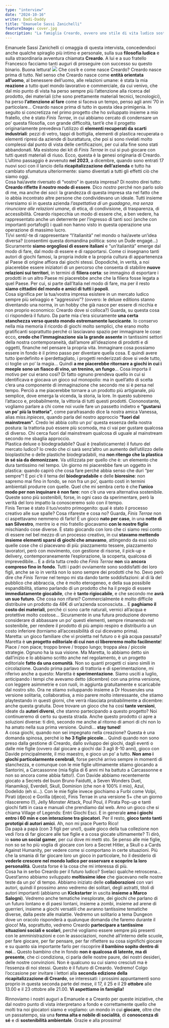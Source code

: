 ```yaml
---
type: "interview"
date: "2024-10-16"
writer: Dadi-Daddy
title: "Emanuele Sassi Zanichelli"
featureImage: cover.jpg
description: "La famiglia Creardo, ovvero uno stile di vita ludico sostenibile"
---
```


<InterviewIntro>
Emanuele Sassi Zanichelli ci omaggia di questa intervista, concedendoci anche qualche spiraglio più intimo e personale, sulla sua <strong>filosofia ludica</strong> e sulla straordinaria avventura chiamata <strong>Creardo</strong>. A lui e a suo fratello Francesco facciamo tanti auguri di proseguire con successo su questo binario. Buona lettura!
</InterviewIntro>

<img src="./games.png?t=2" />

<InterviewItem type="question">
Che cos’è e come nasce Creardo?
</InterviewItem>

<InterviewItem type="answer" name="ES">
Creardo nasce prima di tutto. Nel senso che Creardo nasce come <strong>entità orientata all’uomo</strong>, al benessere dell’uomo, alle relazioni umane: è stata la mia <strong>reazione</strong> a tutto quel mondo lavorativo e commerciale, da cui venivo, che dal mio punto di vista ha perso sempre più l’attenzione alla ricerca del prodotto, dei materiali (che sono prettamente materiali tecnici, tecnologici), ha perso <strong>l’attenzione al fare</strong> come si faceva un tempo, penso agli anni ’70 in particolare… Creardo nasce prima di tutto in questa idea primigenia. In seguito si concretizza nel primo progetto che ho sviluppato insieme a mio fratello, che è stato <em>Finis Terrae</em>, in cui abbiamo cercato di condensare un po’ questa filosofia, con grande difficoltà, tant’è che il progetto originariamente prevedeva l’utilizzo di <strong>elementi recuperati da scarti industriali</strong>: pezzi di vetro, tappi di bottiglia, elementi di plastica recuperata o elementi ripresi da aziende di burattatura, che poi si sono rivelati molto complessi dal punto di vista delle certificazioni, per cui alla fine sono stati abbandonati. Ma esistono dei kit di <em>Finis Terrae</em> in cui si può giocare con tutti questi materiali di riuso. Ecco, questa è la genesi originaria di Creardo. L’ultimo passaggio è avvenuto <strong>nel 2023</strong>, a dicembre, quando sono entrati 17 nuovi soci con il lancio della <strong>ricapitalizzazione dell’azienda</strong> e tutto ha cambiato sfumatura ulteriormente: siamo diventati a tutti gli effetti ciò che siamo oggi.<br />
</InterviewItem>

<InterviewItem type="question">
Cosa hai/avete riversato di “vostro” in questa impresa?
</InterviewItem>

<InterviewItem type="answer" name="ES">
Di nostro direi tutto: <strong>Creardo riflette il <em>nostro</em> modo di essere</strong>. Dico <em>nostro</em> perché non parlo solo di me, ma anche dei <em>soci</em>: la grandezza di questa impresa sta nel fatto che io abbia incontrato altre persone che condividevano un ideale. Tutti insieme riversiamo sì in questa azienda <em>l’aspettativa di un guadagno</em>, <em>ma senza rinunciare alle relazioni umane</em>, di etica, di condivisione, di trasparenza, di accessibilità. Creardo rispecchia un modo di essere che, a ben vedere, ha rappresentato anche un deterrente per l’ingresso di tanti soci (anche con importanti portafogli) i quali non hanno visto in questa operazione una operazione di massimo lucro.<br />
</InterviewItem>

<InterviewItem type="question">
Ti/vi senti/-te di rappresentare “l’italianità” nel mondo o hai/avete un’idea diversa? (consentimi questa domandina politica: sono un Dude engagé…)
</InterviewItem>

<InterviewItem type="answer" name="ES">
Sicuramente <strong>siamo orgogliosi di essere italiani</strong> e “un’italianità” emerge dal modo di fare, dal modo di essere e di rapportarsi. Come ci insegnano tanti autori di giochi famosi, la propria indole e la propria cultura di appartenenza al Paese di origine affiora dai giochi stessi. Dopodiché, in verità, a noi piacerebbe essere iniziatori di un percorso che consenta di stabilire <strong>nuove relazioni sui territori</strong>, in termini di <strong>filiera corta</strong>: se immagino di esportare i prodotti in un altro Paese mi piacerebbe anche che la filiera fosse legata a quel Paese. Per cui, si parte dall’Italia nel modo di fare, ma per il resto <strong>siamo cittadini del mondo e amici di tutti i popoli</strong>.<br />
</InterviewItem>

<InterviewItem type="question">
Cosa significa per la tua/vostra impresa esistere in un mercato ludico sempre più selvaggio e “aggressivo”? (ovvero: le deluxe editions stanno diventando una norma, in un hobby che già nasce per essere di nicchia e non proprio economico: Creardo dove si colloca?)
</InterviewItem>

<InterviewItem type="answer" name="ES">
Guarda, su questa cosa ci risponderà il futuro. Da parte mia c’era sicuramente <strong>una certa stanchezza verso questo mondo estremamente luccicante</strong>. Io conservo nella mia memoria il ricordo di giochi molto semplici, che erano molto gratificanti soprattutto perché ci lasciavano spazio per immaginare le cose: ecco, <strong>credo che l’immaginazione sia la grande assente</strong> in tantissimi settori della nostra contemporaneità, dall’amore all’ideazione di prodotti e di oggetti, finanche nel pensare la propria vita. Immaginare cosa possiamo essere in fondo è il primo passo per diventare quella cosa. E quindi avere tutto iperdefinito e iperdettagliato, i progetti renderizzati dove si vede tutto, ci toglie un po’ la magia… Quindi <strong>a me piacerebbe ritornare a giochi in cui i meeple sono un fiasco di vino, un trenino, un fungo</strong>… Cosa importa il motivo per cui erano così? Di fatto ognuno prendeva quello in cui si identificava e giocava un gioco sul monopolio: ma in quell’atto di scelta c’era una componente di immaginazione che secondo me si è persa nel tempo. Perciò a me piacerebbe tornare a un prodotto più artigianale, più semplice, dove emerga la vicenda, la storia, la lore. In questo subiremo l’attacco e, probabilmente, la vittoria di tutti questi prodotti. Ciononostante, vogliamo parlare a chi come noi vuole fare un passetto indietro e <strong>“gustarsi un po’ più la trattoria”</strong>, come parafrasando dice la nostra amica Vanessa, alias <em>miss.inpieces</em>, quando parla del nostro approccio <strong>“fuori dal mainstream”</strong>. Credo lei abbia colto un po’ questa essenza della nostra postura: la trattoria può essere più scomoda, ma ci vai per gustare qualcosa di diverso. Chi cerca fuori dal mainstream qualcosa di uguale al mainstream secondo me sbaglia approccio.<br />
</InterviewItem>

<InterviewItem type="question">
Plastica deluxe o biodegradabile? Qual è (realisticamente) il futuro del mercato ludico?
</InterviewItem>

<InterviewItem type="answer" name="ES">
Io credo che ci sarà senz’altro un aumento dell’utilizzo delle bioplastiche o delle plastiche biodegradabili, ma <strong>non ritengo che la plastica in sé sia da demonizzare</strong>. Va utilizzata per quello che è: un elemento che dura tantissimo nel tempo. Un giorno mi piacerebbe fare un oggetto in plastica: quando capirò che cosa fare perché abbia senso che duri “per sempre”! E poi c’è il tema del <strong>biodegradabile</strong> e delle <strong>bioresine</strong>: non sapremo mai fino in fondo, se non fra un po’, quanto costi in termini ambientali produrre con quelle. Quel che mi sembra certo è che <strong>l’unico modo per non inquinare è non fare</strong>: non c’è una vera alternativa sostenibile. Queste sono più sostenibili, forse, in ogni caso da sperimentare, però la verità del loro impatto la conosceremo solo con il tempo.<br />
</InterviewItem>

<InterviewItem type="question">
Finis Terrae è stato il tuo/vostro primogenito: qual è stato il processo creativo alle sue spalle? Cosa rifareste e cosa no?
</InterviewItem>

<InterviewItem type="answer" name="ES">
Guarda, <em>Finis Terrae</em> non ci aspettavamo nemmeno di farlo! È un gioco <strong>nato per caso</strong>, in una <strong>notte di san Silvestro</strong>, mentre io e mio fratello giocavamo <strong>con le nostre figlie</strong> mischiando cose diverse. È stato giocando con loro che ci siamo resi conto di essere nel bel mezzo di un processo creativo, in cui <strong>stavamo mettendo insieme elementi sparsi di giochi che amavamo</strong>, attingendo da essi solo quelle cose che ci piacevano di più: piazzamento tessere, piazzamento lavoratori, però con movimento, con gestione di risorse, il pick-up e delivery, contemporaneamente l’esplorazione, la scoperta, qualcosa di imprevedibile… E a dirla tutta credo che <em>Finis Terrae</em> <strong>non</strong> sia <strong>ancora compreso fino in fondo</strong>. Tutti i padri ovviamente sono soddisfatti dei loro figli, anche se io in verità non lo sono sempre dei prodotti che ho. Devo però dire che <em>Finis Terrae</em> nel tempo mi sta dando tante soddisfazioni: al di là del pubblico che abbraccia, che è molto eterogeneo, e della sua possibile espandibilità, stiamo parlando di un prodotto che ha il pregio di essere <strong>immediatamente giocabile</strong>, che è <strong>tanto rigiocabile</strong>, e che secondo me <strong>avrà un suo futuro</strong>. Che cosa non rifarei? Commercialmente è molto difficile distribuire un prodotto da 48€ di un’azienda sconosciuta… E <strong>paghiamo il costo dei materiali</strong>, perché ci sono carte naturali, vernici all’acqua e protettive molto costose… Sicuramente in una futura produzione dovremo considerare di abbassare un po’ questi elementi, sempre rimanendo nel sostenibile, per rendere il prodotto di più ampio respiro e distribuirlo a un costo inferiore (torniamo all’accessibilità di cui dicevamo prima).<br />
</InterviewItem>

<InterviewItem type="question">
Maretta: un gioco familiare che vi proietta nel futuro o è già acqua passata?
</InterviewItem>

<InterviewItem type="answer" name="ES">
Maretta è <strong>un progetto editoriale di cui non ci libereremo molto facilmente</strong>! Piace / non piace; troppo breve / troppo lungo; troppa alea / piccole strategie. Ognuno ha la sua visione. Ma Maretta, lo abbiamo detto sin dall’inizio e lo abbiamo scritto anche nel regolamento, è un progetto editoriale <strong>fatto da una comunità</strong>. Non so quanti progetti ci siano simili in circolazione. Quando prima parlavo di trattoria e di sperimentazione, mi riferivo anche a questo: Maretta è <strong>sperimentazione</strong>. Siamo usciti a luglio, anticipando i tempi che avevamo detto (dicembre) con una prima versione, con leggere asimmetrie e con ruoli, in aggiunta gratuitamente e scaricabile dal nostro sito. Ora ne stiamo sviluppando insieme a Dr Houserules una versione solitaria, collaborativa, a mio parere molto interessante, che stiamo playtestando in questi giorni, che verrà rilasciata probabilmente a dicembre: anche questa gratuita. Dove trovare un gioco che ha così <strong>tante versioni</strong>, ideate da <strong>autori diversi</strong>, che stanno partecipando a questo progetto? Noi continueremo di certo su questa strada. Anche questo prodotto ci apre a soluzioni diverse: ti dirò, secondo me anche al ritorno di amori di chi non lo ha amato nella sua prima versione. Quindi… <strong>stay tuned</strong>!<br />
</InterviewItem>

<InterviewItem type="question">
A cosa giochi, quando non sei impegnato nella creazione?
</InterviewItem>

<InterviewItem type="answer" name="ES">
Questa è una domanda spinosa, perché io <strong>ho 3 figlie piccole</strong>… Quindi quando non sono preso dalla gestione di Creardo, dallo sviluppo dei giochi, dagli eventi o dalle mie figlie (ovvero dal giocare a giochi dai 3 agli 8-10 anni), gioco con Davide principalmente, il mio maestro, e gioco un po’ a tutto. <strong>Non amo i giochi particolarmente cerebrali</strong>, forse perché arrivo sempre in momenti di stanchezza, e comunque con le mie figlie ultimamente stiamo giocando a Santorini, a Carcassonne (mia figlia di 6 anni mi ha battuto a Carcassonne e non so ancora come abbia fatto!). Con Davide abbiamo recentemente giocato a Secrets del buon Bruno Faidutti, a Seven Wonders Duel, Hanamikoji, Everdell, Skull, Dominion (che non è 100% il mio), Azul, Dodelido (eh sì…). Con le mie figlie invece giochiamo a Furbi come Volpi, Pirati (djeco) e Gorilla (djeco), Finis Terrae in una versione 5+ che un giorno rilasceremo (!), Jelly Monster Attack, Poul Poul, il Pirata Pop-up e tanti giochi fatti in casa e manuali che prendiamo dal web. Amo un gioco che si chiama Village of Legends: Entri Giochi Esci. E in generale <strong>amo i giochi entro i 60 min e con interazione tra giocatori</strong>. Per il resto, <strong>gioco tanto tanti prototipi di autori amici</strong>. Ah, non mi piace Puerto Rico!<br />
</InterviewItem>

<InterviewItem type="question">
Da papà a papà (con 3 figli per uno!), quale gioco della tua collezione non vedi l’ora di far giocare alle tue figlie e a cosa giocate ultimamente?
</InterviewItem>

<InterviewItem type="answer" name="ES">
Ti dirò, io <strong>sono un social gamer</strong>, per cui dove mi metti sto. Se penso alle mie figlie, non so se ho più voglia di giocare con loro a Secret Hitler, a Skull o a Cards Against Humanity, per vedere come si comportano in certe situazioni. Più che la smania di far giocare loro un gioco in particolare, ho il desiderio di <strong>vederle crescere nel mondo ludico per osservare e scoprire la loro personalità</strong>. Questa forse è la cosa che mi interessa di più.<br />
</InterviewItem>

<InterviewItem type="question">
Cosa ha in serbo Creardo per il futuro ludico? Svelaci qualche retroscena…
</InterviewItem>

<InterviewItem type="answer" name="ES">
Quest’anno abbiamo sviluppato <strong>moltissime idee</strong> che giacevano nelle nostre teste da un po’ di tempo. Abbiamo iniziato delle <strong>collaborazioni</strong> con vari autori, quindi il prossimo anno vedremo dei solitari, degli astratti, titoli di autori importanti (abbiamo un <strong>Kickstarter</strong> in uscita <strong>insieme a Marco Salogni</strong>). Vedremo anche tematiche inesplorate, dei giochi che parlano di un futuro lontano e di paesi lontani, insieme a zombi, insieme ad arene di guerrieri, insieme a giochi versatili che avranno tantissime tematiche diverse, dalla peste alle malattie. Vedremo un solitario a tema Dungeon dove un oracolo risponderà a qualunque domanda che faremo durante il gioco! Ma, soprattutto, vedremo Creardo <strong>partecipare a tantissime situazioni sociali e scolari</strong>, perché vogliamo essere sempre più presenti con le amministrazioni e con le associazioni, nonché all’interno delle scuole, per fare giocare, per far pensare, per far riflettere su cosa significhi giocare e su quanto sia importante farlo per riscoprire <strong>il bambino sopito dentro di noi</strong>… Questo bambino che in fondo <strong>non è qualcosa di latente, ma di presente</strong>, che ci condiziona, ci parla delle nostre paure, dei nostri desideri, delle nostre convinzioni. Non è qualcuno su cui siamo cresciuti ma è l’essenza di noi stessi. Questo è il futuro di Creardo. Vedremo! Colgo l’occasione per invitare i lettori alla <strong>seconda edizione della ricapitalizzazione di Creardo</strong>, se interessati: i prossimi appuntamenti sono proprio in questa seconda parte del mese, il 17, il 25 e il 29 <strong>ottobre</strong> alle 13.00 e il 23 ottobre alle 21.00. <strong>Vi aspettiamo in famiglia!</strong><br />
</InterviewItem>


<p>
Rinnoviamo i nostri auguri a Emanuele e a Creardo per queste iniziative, che dal nostro punto di vista interpretano a fondo e correttamente quello che molti tra noi giocatori siamo e vogliamo: un mondo in cui <strong>giocare</strong>, oltre che un passatempo, sia una <strong>forma alta e nobile di socialità</strong>, di <strong>conoscenza di sé</strong> e di <strong>sostenibilità ambientale</strong>. Grazie e alla prossima!<br />
</p>
